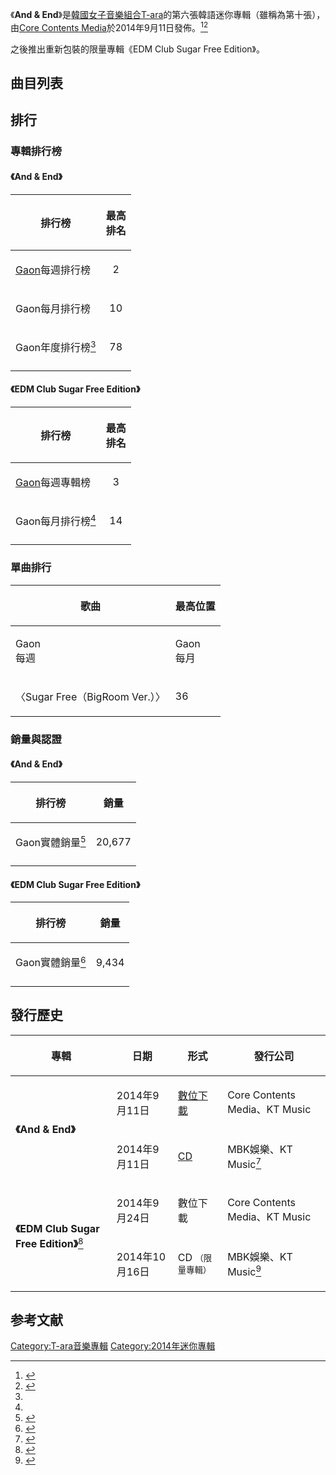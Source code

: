 {{noteTA
|1=zh-cn:数码; zh-tw:數位; zh-hk:數碼;
}}
{{Infobox album <!-- See Wikipedia:WikiProject_Albums -->
| Name        = 《And&End》
| Type        = EP
| Artist      = [[T-ara|T-ara]]
| Cover       =
| Released    = 2014年9月11日
| Recorded    = 2014
| Genre       = [[K-pop|K-pop]]
| Label       = [[MBK娛樂|Core Contents Media]]
| Length      = 
| Producer    = Kwon Shi Bong
| Reviews     = 
| Last album  = 《[[Again_(迷你專輯)|Again]]》 <br> (2013)
| This album  = 《'''And&End'''》 <br> (2014)
| Next album  = 《[[小蘋果_(歌曲)|Little Apple]]》 <br> (2014)
| Misc        = {{Singles
  | Name           = Again
  | Type           = EP
  | Single 1       = [[Sugar_Free|Sugar Free]]
  | Single 1 date  = 2014年9月11日
  | Single 2       = [[I_don't_want_you|I don't want you]]
  | Single 2 date  = 2014年9月11日
    }}
{{Extra album cover
  | Upper caption  = 限量專輯《T-ara Sugar Free EDM Club Edition》
  | Type           = EP
  | Cover          = 
  | Lower caption  = 封面
  }}
{{External music video|Type=ep|{{YouTube|q_eo5j5sib8|Sugar Free（BigRoom Ver.）}} 
}}
{{Singles
  | Name           = And&End
  | Type           = EP
  | Single 1       = [[Sugar_Free_DJ_Ferry_Remix|Sugar Free DJ Ferry Remix]]
  | Single 1 date  = 2014年9月24日
}}
{{External music video|Type=ep|{{YouTube|Z2L_cDFQxfk|Sugarfree（DJ Ferry）（Eng Ver.）}} }} 
}}

《''' And & End'''》是[[韓國|韓國]][[女子音樂組合|女子音樂組合]][[T-ara|T-ara]]的第六張韓語迷你專輯（雖稱為第十張），由[[MBK娛樂|Core Contents Media]]於2014年9月11日發佈。<ref>{{Cite web |url=http://www.allkpop.com/review/2014/09/album-review-t-ara-and-end |title=Album Review:T-ara - 'And & End' |access-date=2015-02-08 |archive-url=https://web.archive.org/web/20150208045653/http://www.allkpop.com/review/2014/09/album-review-t-ara-and-end |archive-date=2015-02-08 |dead-url=yes }}</ref><ref>{{Cite web |url=http://www.kpopstarz.com/articles/112206/20140917/t-ara-sugar-free.htm |title=Review: T-ara Abandon Their Classic Sound In Favor Of Big Room EDM On The New Single 'Sugar Free' |accessdate=2015-02-08 |archive-date=2015-02-08 |archive-url=https://web.archive.org/web/20150208062959/http://www.kpopstarz.com/articles/112206/20140917/t-ara-sugar-free.htm |dead-url=no }}</ref>

之後推出重新包裝的限量專輯《EDM Club Sugar Free Edition》。

== 曲目列表 ==
{{tracklist
| collapsed       = 
| headline        = 
| total_length    = 
| all_writing     =
| title1          = Sugar Free 
| note1           = BigRoom Ver.
| lyrics1         = [[新沙洞老虎|新沙洞老虎]], Beomi, Nangi
| music1          = [[新沙洞老虎|新沙洞老虎]], Beomi, Nangi
| length1         = 3:55
| title2          = Sugar Free
| note2           = 
| lyrics2         = [[新沙洞老虎|新沙洞老虎]], Beomi, Nangi
| music2          = [[新沙洞老虎|新沙洞老虎]], Beomi, Nangi
| length2         = 3:55
| title3          = 給別人太可惜
| note3           = 남주긴 아까워
| lyrics3         = [[二段橫踢|二段橫踢]], Radio Galaxi
| music3          = [[二段橫踢|二段橫踢]]
| length3         = 2:58
| title4          = ORGR
| note4           = 
| lyrics4         = Skim, 4號打者
| music4          = Skim, 4號打者
| length4         = 2:58
| title5          = 過期的日曆
| note5           = 지난 달력
| lyrics5         = Rocoberry
| music5          = Rocoberry, RoKo
| length5         = 2:47
| title6          = 看那個女人的話
| note6           = 그녀를 보면
| lyrics6         = Conan
| music6          = Conan, RoKo
| length6         = 3:10
| title7          = Sugar Free 
| note7           = BigRoom Ver Inst.
| lyrics7         = [[新沙洞老虎|新沙洞老虎]]
| music7          = [[新沙洞老虎|新沙洞老虎]]
| length7         = 3:55
}}

== 排行 ==
{{col-begin}}
{{col-2}}

===專輯排行榜===

====《And & End》====
{| class="wikitable sortable"
!排行榜 
!最高<br/>排名
|-
|[[Gaon_Chart|Gaon]]每週排行榜
|align="center"| 2
|-
|Gaon每月排行榜
|align="center"| 10
|-
|Gaon年度排行榜<ref name="year"></ref>
|align="center"| 78
|-
|}

====《EDM Club Sugar Free Edition》====
{| class="wikitable sortable"
!排行榜 
!最高<br/>排名
|-
|[[Gaon_Chart|Gaon]]每週專輯榜
|align="center"| 3
|-
|Gaon每月排行榜<ref name="month"></ref>
|align="center"| 14
|-
|}

{{col-2}}

===單曲排行===

{| class="wikitable sortable" style="text-align:center;"
! rowspan="2" | 歌曲
! colspan="9" | 最高位置
|- style="font-size:smaller;"
! Gaon <br>每週
! Gaon <br>每月
|-
| align="left" | 〈Sugar Free（BigRoom Ver.）〉
| 36
| 61
|}

=== 銷量與認證 ===

====《And & End》====
{| class="wikitable"
!排行榜
!銷量
|-
|Gaon實體銷量<ref name="year">{{cite web | title=Gaon album chart | url=http://www.gaonchart.co.kr/main/section/chart/album.gaon?nationGbn=T&serviceGbn=&termGbn=year | work=[[Gaon_Chart|Gaon]] | accessdate=2015-08-06 | archive-date=2019-04-30 | archive-url=https://web.archive.org/web/20190430123923/http://gaonchart.co.kr/main/section/chart/album.gaon?nationGbn=T&serviceGbn=&termGbn=year | dead-url=no }}</ref>
|align="center"| 20,677
|-
|}

====《EDM Club Sugar Free Edition》====
{| class="wikitable"
!排行榜
!銷量
|-
|Gaon實體銷量<ref name="month">{{cite web | title=Gaon album chart | url=http://www.gaonchart.co.kr/main/section/chart/album.gaon?nationGbn=T&serviceGbn=&targetTime=10&hitYear=2014&termGbn=month | work=[[Gaon_Chart|Gaon]] | accessdate=2015-08-06 | archive-date=2015-07-25 | archive-url=https://web.archive.org/web/20150725223154/http://gaonchart.co.kr/main/section/chart/album.gaon?nationGbn=T&serviceGbn=&targetTime=10&hitYear=2014&termGbn=month | dead-url=no }}</ref>
|align="center"| 9,434
|-
|}

{{col-end}}

== 發行歷史 ==

{| class="wikitable plainrowheaders"
|-
! scope="col"| 專輯 !! 日期 !! 形式 !! 發行公司
|-
| scope="row" rowspan="2"|'''《And & End》'''
| scope="row" rowspan="1"|2014年9月11日	
| scope="row" rowspan="1"|[[數位音樂下載|數位下載]]
| scope="row" rowspan="1"|Core Contents Media、KT Music
|-
| scope="row" rowspan="1"|2014年9月11日	
| scope="row" rowspan="1"|[[CD|CD]]
| scope="row" rowspan="1"|MBK娛樂、KT Music<ref>{{cite web | title=TΛRΛ* – And&End | url=http://www.discogs.com/T%CE%9BR%CE%9B-AndEnd/release/6416636 | work=Discogs | accessdate=2015-08-07 | archive-date=2019-02-15 | archive-url=https://web.archive.org/web/20190215124159/https://www.discogs.com/T%CE%9BR%CE%9B-AndEnd/release/6416636 | dead-url=no }}</ref>
|-
| scope="row" rowspan="2"|'''《EDM Club Sugar Free Edition》'''<ref>{{cite web | title=EDM Club Sugar Free Edition | url=http://www.generasia.com/wiki/EDM_Club_Sugar_Free_Edition | work=generasia | accessdate=2015-08-06 | archive-date=2015-07-27 | archive-url=https://web.archive.org/web/20150727030421/http://www.generasia.com/wiki/EDM_Club_Sugar_Free_Edition | dead-url=no }}</ref>
| scope="row" rowspan="1"|2014年9月24日	
| scope="row" rowspan="1"|數位下載</small>
| scope="row" rowspan="1"|Core Contents Media、KT Music
|-
| scope="row" rowspan="1"|2014年10月16日	
| scope="row" rowspan="1"|CD <small>（限量專輯）</small>
| scope="row" rowspan="1"|MBK娛樂、KT Music<ref>{{cite web | title=TΛRΛ* – EDM Club Sugar Free Edition | url=http://www.discogs.com/T%CE%9BR%CE%9B-EDM-Club-Sugar-Free-Edition/release/6472348 | work=Discogs | accessdate=2015-08-06 | archive-date=2016-03-16 | archive-url=https://web.archive.org/web/20160316091134/https://www.discogs.com/T%CE%9BR%CE%9B-EDM-Club-Sugar-Free-Edition/release/6472348 | dead-url=no }}</ref>
|}

==参考文献==
{{reflist}}

{{T-ara}}

[[Category:T-ara音樂專輯|Category:T-ara音樂專輯]]
[[Category:2014年迷你專輯|Category:2014年迷你專輯]]